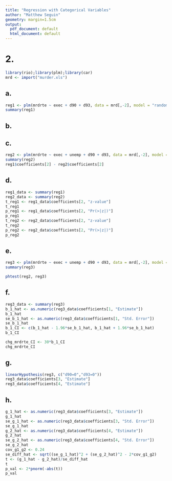```yaml
---
title: "Regression with Categorical Variables"
author: "Matthew Seguin"
geometry: margin=1.5cm
output:
  pdf_document: default
  html_document: default
---
```


# 2.
```r
library(rio);library(plm);library(car)
mrd <- import("murder.xls")
```

## a.
\begin{center}
Below is the estimated random effects model for $mrdrte_{it} =\beta _0 +\beta _1 exec_{it} +\gamma _1 D90_t +\gamma _2 D93_t +\alpha _i + u_{it}$ where $\alpha _i$ is an unobserved state specific effect.
\end{center}
```r
reg1 <- plm(mrdrte ~ exec + d90 + d93, data = mrd[,-2], model = "random")
summary(reg1)
```

\newpage
## b.
\begin{center}
There is not a dummy variable equal to 1 if $t=1987$ and 0 otherwise because it would introduce perfect multicollinearity which violates the assumptions of the model.
\\This is because we may write:
$$DY_t = 1 -\sum _{X\neq Y} DX_t$$
If $t = Y$ we get that $DY_t = 1$ and all other dummy variables must be 0 so:
$$DY_t = 1 = 1 -\sum _{X\neq Y} DX_t = 1 - 0 - 0 = 1$$
If $t\neq Y$ we get that $DY_t = 0$ and only one of the other dummy variables must be 1 with the other being 0 so:
$$DY_t = 0 = 1 -\sum _{X\neq Y} DX_t = 1 - 1 - 0 = 0$$
So if the last dummy variable was included there is obviously an issue with perfect multicollinearity, however how it is with only 2 of the dummy variables is fine because you need all three to the above linear combination true.
\end{center}

\newpage
## c.
\begin{center}
The new model is $mrdrte_{it} =\beta _0 +\beta _1 exec_{it} +\beta _2 unemp_{it} +\gamma _1 D90_t +\gamma _2 D93_t +\alpha _i + u_{it}$ where $\alpha _i$ is an unobserved state specific effect. Recall that if there is omitted variable bias then for the original biased $\beta_1$ coefficient we know:
$$plim\:\hat{\beta}_1 =\beta _1 +\beta _2\frac{cov(exec_{it}, unemp_{it})}{var(exec_{it})}$$
Many murder victims are homeless so we expect an increase in in the murder rate to follow an increase in unemployment (i.e. $\beta _2 > 0$), this is reinforced in the regression. When murder rates are high we expect more executions as more murderers will be caught and the death penalty was still in place. So when unemployment is higher we expect higher murder rates and then higher executions, so we expect for unemployment and executions to be positively correlated.
\\Therefore since we expect $\beta _2 > 0$ and $cov(exec_{it}, unemp_{it}) > 0$ we expect that $plim\:\hat{\beta}_1 >\beta_1$ and hence the estimated coefficient from the first regression was positively biased. Below are the new regression results.
\end{center}
```r
reg2 <- plm(mrdrte ~ exec + unemp + d90 + d93, data = mrd[,-2], model = "random")
summary(reg2)
reg1$coefficients[2] - reg2$coefficients[2]
```
\begin{center}
As we can see the estimated coefficient $\hat{\beta}_1$ is larger in the first regression, which we expect since we are saying it is positively biased there and unbiased in the second regression.
\end{center}

\newpage
## d.
\begin{center}
Below are the t statistics (though the regression labels them as normal statistics) and associated p-values for $H_0:\beta_1 = 0$ in each regression (recall $\beta_1$ is the coefficient on $exec_{it}$ in each regression).
\end{center}
```r
reg1_data <- summary(reg1)
reg2_data <- summary(reg2)
t_reg1 <- reg1_data$coefficients[2, "z-value"]
t_reg1
p_reg1 <- reg1_data$coefficients[2, "Pr(>|z|)"]
p_reg1
t_reg2 <- reg2_data$coefficients[2, "z-value"]
t_reg2
p_reg2 <- reg2_data$coefficients[2, "Pr(>|z|)"]
p_reg2
```
\begin{center}
In the first regression we get $t = -0.2496078$ which has an approximate p-value of 0.8028907 which is very large so we definitely wouldn't want to reject $H_0$.
\\In the second regression we get $t = -0.340672$ which has an approximate p-value of 0.7333505 which is again very large so we definitely wouldn't want to reject $H_0$.
\\Therefore in both regressions we can not reject $H_0:\beta_1 = 0$ which means we can not reject the hypothesis that the predicted effect on the
murder rate of the number of executions is zero. This is true for any significance level less than the p-values and so is definitely true at the $10\%$ level.
\end{center}

\newpage
## e.
\begin{center}
Below is the estimated fixed effects model for $mrdrte_{it} =\beta _0 +\beta _1 exec_{it} +\beta _2 unemp_{it} +\gamma _1 D90_t +\gamma _2 D93_t +\alpha _i + u_{it}$ where $\alpha _i$ is an unobserved state specific effect.
\end{center}
```r
reg3 <- plm(mrdrte ~ exec + unemp + d90 + d93, data = mrd[,-2], model = "within")
summary(reg3)
```
\begin{center}
We weren't asked to find it but I'm curious what the Hausman test says so I'll run it below.
\end{center}
```r
phtest(reg2, reg3)
```
\begin{center}
The p-value is 0.2165 which means we can't reject $H_0:\alpha_i$ is uncorrelated with the regressors. So it isn't a bad idea to use the regression with random effects because this test tells us it's still consistent.
\end{center}

\newpage
## f.
\begin{center}
If $exec$ increases by 30 (i.e. $\Delta exec = 30$) we get the following expected change (keeping all else constant) in murder rate under our model:
$$\Delta mrdrte = mrdrte_1 - mrdrte_0 =(\beta _0 +\beta _1 (exec +\Delta exec) +\beta _2 unemp +\gamma_1 D90 +\gamma _2 D93) - (\beta _0 +\beta _1 exec +\beta _2 unemp +\gamma_1 D90 +\gamma _2 D93)$$
$$=\beta _1\Delta exec = 30\beta _1$$
We can find a $95\%$ confidence interval for $\beta _1$ via the results of our regression as $\Big{[}\hat{\beta}_1 - 1.96SE(\hat{\beta}_1),\hat{\beta}_1 + 1.96SE(\hat{\beta}_1)\Big{]}$. The result of which is shown below.
\end{center}
```r
reg3_data <- summary(reg3)
b_1_hat <- as.numeric(reg3_data$coefficients[1, "Estimate"])
b_1_hat
se_b_1_hat <- as.numeric(reg3_data$coefficients[1, "Std. Error"])
se_b_1_hat
b_1_CI <- c(b_1_hat - 1.96*se_b_1_hat, b_1_hat + 1.96*se_b_1_hat)
b_1_CI
```
\begin{center}
Therefore using this result we have that the $95\%$ confidence interval for $\Delta mrdrte$ as a result of an increase in $exec$ by 30 is given by $30\:CI(\beta_1)$ where $CI(\beta_1)$ is the confidence interval for $\beta_1$ (found above). The result of which is shown below.
\end{center}
```r
chg_mrdrte_CI <- 30*b_1_CI
chg_mrdrte_CI
```

\newpage
## g.
\begin{center}
Below is the test of the hypothesis $H_0:\gamma_1 =\gamma_2 = 0$ in the regression $mrdrte_{it} =\beta _0 +\beta _1 exec_{it} +\beta _2 unemp_{it} +\gamma _1 D90_t +\gamma _2 D93_t +\alpha _i + u_{it}$ where $\alpha _i$ is an unobserved state specific effect.
\end{center}
```r
linearHypothesis(reg3, c("d90=0","d93=0"))
reg3_data$coefficients[3, "Estimate"]
reg3_data$coefficients[4, "Estimate"]
```
\begin{center}
For this test we get the p-value 0.0265 so we can't reject $H_0$ at the $1\%$ level but we can reject $H_0$ at the $5\%$ level (Note that R is using a Chi-squared stat instead of an F stat to calculate this, this doesn't matter because $F_{(q,\infty)} =\frac{X^2_q}{q}$). The $5\%$ level is standard so we can say that the true coefficients on $d90$ and $d93$ are nonzero, that is there is some change in the murder rate relative to 1987 in the years 1990 and 1993. Since the coefficients estimated on each of the year variables are positive (shown above) we take this as evidence that the murder rate increased relative to 1987 in both the years 1990 and 1993.
\end{center}

\newpage
## h.
\begin{center}
We want to test $H_0:\gamma_1=\gamma_2$ (i.e $\gamma_1-\gamma_2=0$). We can use a simple t test for this. We know:
$$Var(\hat{\gamma}_1 -\hat{\gamma}_2) = Var(\hat{\gamma}_1) + Var(\hat{\gamma}_2) - 2Cov(\hat{\gamma}_1,\hat{\gamma}_2)$$
We also know under $H_0$ that $\gamma_1 -\gamma_2 = 0$, so the t-statistic will be:
$$t =\frac{(\hat{\gamma}_1-\hat{\gamma}_2) - 0}{\sqrt{Var(\hat{\gamma}_1) + Var(\hat{\gamma}_2) - 2Cov(\hat{\gamma}_1,\hat{\gamma}_2)}}\approx\frac{\hat{\gamma}_1-\hat{\gamma}_2}{\sqrt{(SE(\hat{\gamma}_1))^2 +(SE(\hat{\gamma}_1))^2 - 2Cov(\hat{\gamma}_1,\hat{\gamma}_2)}}$$
The result of the test is shown below (note we are given $Cov(\hat{\gamma}_1,\hat{\gamma}_2) = 0.24$).
\end{center}
```r
g_1_hat <- as.numeric(reg3_data$coefficients[3, "Estimate"])
g_1_hat
se_g_1_hat <- as.numeric(reg3_data$coefficients[3, "Std. Error"])
se_g_1_hat
g_2_hat <- as.numeric(reg3_data$coefficients[4, "Estimate"])
g_2_hat
se_g_2_hat <- as.numeric(reg3_data$coefficients[4, "Std. Error"])
se_g_2_hat
cov_g1_g2 <- 0.24
se_diff_hat <- sqrt((se_g_1_hat)^2 + (se_g_2_hat)^2 - 2*cov_g1_g2)
t <- (g_1_hat - g_2_hat)/se_diff_hat
t
p_val <- 2*pnorm(-abs(t))
p_val
```
\begin{center}
So out t-statistic is -0.235 which gives a p-value of 0.814 which is very large so we definitely don't want to reject $H_0$. Therefore we can say that there is no significant difference between $\gamma_1$ and $\gamma_2$ which means that the increase in the murder rate for 1990 and 1993 was the same relative to 1987.
\end{center}